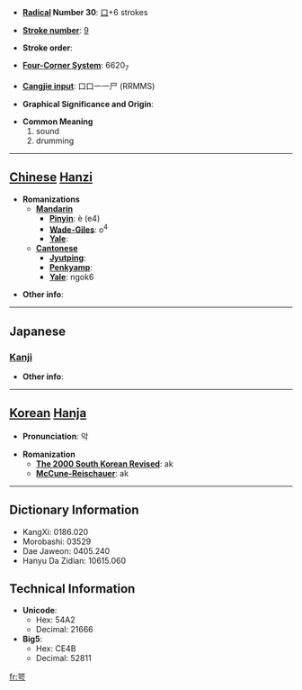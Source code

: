 * '''[[Wiktionary:Chinese radical index| Radical]] Number 30''': [[Wiktionary:Chinese radical index 口|口]]+6 strokes

* '''[[Wiktionary:Chinese total strokes index|Stroke number]]''': [[Wiktionary:Chinese total strokes index 9|9]]

* '''Stroke order''': 

* '''[[Wiktionary:Chinese four corner index|Four-Corner System]]''': 6620<sub>7</sub>

* '''[[Wiktionary:Chinese Cangjie index|Cangjie input]]''': 口口一一尸 (RRMMS)

* '''Graphical Significance and Origin''': 

* '''Common Meaning'''
*#sound
*# drumming


----

== [[Chinese]] [[Hanzi]] ==

* '''Romanizations'''
** '''[[Mandarin]]'''
*** '''[[Pinyin]]''': è (e4)
*** '''[[Wade-Giles]]''': o<sup>4</sup>
*** '''[[Yale]]''': 
** '''[[Cantonese]]'''
*** '''[[Jyutping]]''':
*** '''[[Penkyamp]]''': 
*** '''[[Yale]]''': ngok6

* '''Other info''': 

----

==Japanese==
===[[Kanji]]===
{{kanji|on readings=[[がく]] (gaku)|kun readings=[[おどろく]] (odoroku)}}

* '''Other info''':  

----

== [[Korean]] [[Hanja]] ==

* '''Pronunciation''': 악

* '''Romanization'''
** '''[[The 2000 South Korean Revised Romanization|The 2000 South Korean Revised]]''': ak
** '''[[McCune-Reischauer]]''': ak

----

== Dictionary Information ==

* KangXi: 0186.020
* Morobashi: 03529
* Dae Jaweon: 0405.240
* Hanyu Da Zidian: 10615.060

== Technical Information ==

* '''Unicode''':
** Hex: 54A2
** Decimal: 21666
* '''Big5''':
** Hex: CE4B
** Decimal: 52811

[[fr:咢]]